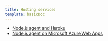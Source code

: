```yaml
---
title: Hosting services
template: basicDoc
---
```


* [Node.js agent and Heroku](/docs/agents/nodejs-agent/hosting-services/nodejs-agent-heroku)
* [Node.js agent on Microsoft Azure Web Apps](/docs/agents/nodejs-agent/hosting-services/nodejs-agent-microsoft-azure)
